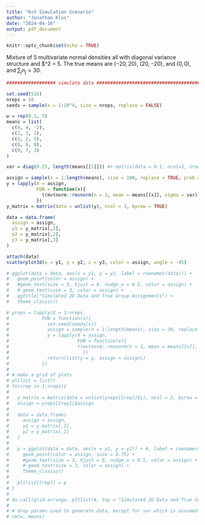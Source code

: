 ```yaml
---
title: "K=5 Simulation Scenario"
author: "Jonathan Klus"
date: "2024-04-16"
output: pdf_document
---
```


```r
knitr::opts_chunk$set(echo = TRUE)
```

Mixture of 5 multivariate normal densities all with diagonal variance structure
and $\sigma^2 = 5. The true means are $(-20,20)$, $(20,-20)$, and $(0,0)$, and
$\sum_{j}n_j = 30$.

```r
################## simulate data ##############################################

set.seed(516)
nreps = 10
seeds = sample(x = 1:10^4, size = nreps, replace = FALSE)

w = rep(0.2, 5)
means = list(
  c(4, 4, -2),
  c(2, 3, 2),
  c(3, 2, 5),
  c(8, 8, 0),
  c(9, 7, 3)
)

var = diag(0.25, length(means[[1]])) #+ matrix(data = 0.1, ncol=3, nrow=3) - diag(0.1,3)

assign = sample(x = 1:length(means), size = 100, replace = TRUE, prob = w)
y = lapply(X = assign,
           FUN = function(x){
             t(mvtnorm::rmvnorm(n = 1, mean = means[[x]], sigma = var))
           })
y_matrix = matrix(data = unlist(y), ncol = 3, byrow = TRUE)

data = data.frame(
  assign = assign,
  y1 = y_matrix[,1],
  y2 = y_matrix[,2],
  y3 = y_matrix[,3]
)

attach(data)
scatterplot3d(x = y1, y = y2, z = y3, color = assign, angle = -45)

# ggplot(data = data, aes(x = y1, y = y2, label = rownames(data))) +
#   geom_point(color = assign) +
#   #geom_text(size = 3, hjust = 0, nudge_x = 0.5, color = assign) +
#   # geom_text(size = 3, color = assign) +
#   ggtitle("Simulated 2D Data and True Group Assignments") + 
#   theme_classic()

# yreps = lapply(X = 1:nreps, 
#            FUN = function(x){
#              set.seed(seeds[x])
#              assign = sample(x = 1:length(means), size = 30, replace = TRUE, prob = w)
#              y = lapply(X = assign,
#                         FUN = function(x){
#                         t(mvtnorm::rmvnorm(n = 1, mean = means[[x]], sigma = var))
#                           })
#              return(list(y = y, assign = assign))
#            })
# 
# # make a grid of plots
# pltlist = list()
# for(rep in 1:nreps){
# 
#   y_matrix = matrix(data = unlist(yreps[[rep]]$y), ncol = 2, byrow = TRUE)
#   assign = yreps[[rep]]$assign
# 
#   data = data.frame(
#     assign = assign,
#     y1 = y_matrix[,1],
#     y2 = y_matrix[,2]
#   )
# 
#   p = ggplot(data = data, aes(x = y1, y = y2)) + #, label = rownames(data))) +
#     geom_point(color = assign, size = 0.75) +
#     #geom_text(size = 3, hjust = 0, nudge_x = 0.5, color = assign) +
#     # geom_text(size = 3, color = assign) +
#     theme_classic()
# 
#   pltlist[[rep]] = p
# }
# 
# do.call(grid.arrange, pltlist)#, top = "Simulated 2D Data and True Group Assignments")
# 
# # drop params used to generate data, except for var which is assumed known
# rm(w, means)
```

```r

```

